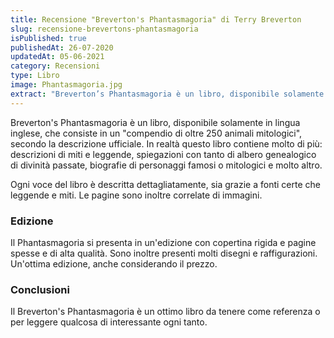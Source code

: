 ```yaml
---
title: Recensione "Breverton's Phantasmagoria" di Terry Breverton
slug: recensione-brevertons-phantasmagoria
isPublished: true
publishedAt: 26-07-2020
updatedAt: 05-06-2021
category: Recensioni
type: Libro
image: Phantasmagoria.jpg
extract: "Breverton’s Phantasmagoria è un libro, disponibile solamente in lingua inglese, che consiste in un “compendio di oltre 250 animali mitologici”, secondo la descrizione ufficiale. In realtà questo libro contiene molto di più: descrizioni di miti e leggende, spiegazioni con tanto di albero genealogico di divinità passate, biografie di personaggi famosi o mitologici e molto altro. Ogni voce del libro è descritta dettagliatamente, sia grazie a fonti certe che leggende e miti. Le pagine sono inoltre correlate di immagini."
---
```


<Book slug="brevertons-phantasmagoria" />

Breverton's Phantasmagoria è un libro, disponibile solamente in lingua inglese, che consiste in un "compendio di oltre 250 animali mitologici", secondo la descrizione ufficiale. In realtà questo libro contiene molto di più: descrizioni di miti e leggende, spiegazioni con tanto di albero genealogico di divinità passate, biografie di personaggi famosi o mitologici e molto altro.

Ogni voce del libro è descritta dettagliatamente, sia grazie a fonti certe che leggende e miti. Le pagine sono inoltre correlate di immagini.

### Edizione

Il Phantasmagoria si presenta in un'edizione con copertina rigida e pagine spesse e di alta qualità. Sono inoltre presenti molti disegni e raffigurazioni. Un'ottima edizione, anche considerando il prezzo.

### Conclusioni

Il Breverton's Phantasmagoria è un ottimo libro da tenere come referenza o per leggere qualcosa di interessante ogni tanto.